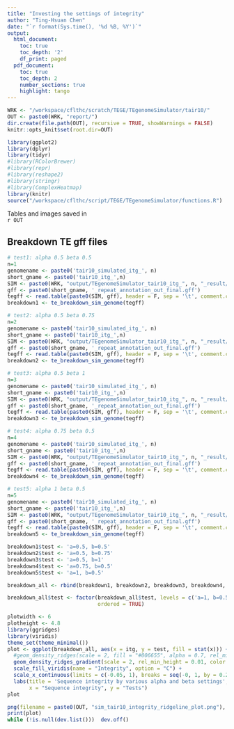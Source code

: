 ```yaml
---
title: "Investing the settings of integrity"
author: "Ting-Hsuan Chen"
date: "`r format(Sys.time(), '%d %B, %Y')`"
output:
  html_document:
    toc: true
    toc_depth: '2'
    df_print: paged
  pdf_document:
    toc: true
    toc_depth: 2
    number_sections: true
    highlight: tango
---
```


```r
WRK <- "/workspace/cflthc/scratch/TEGE/TEgenomeSimulator/tair10/"
OUT <- paste0(WRK, "report/")
dir.create(file.path(OUT), recursive = TRUE, showWarnings = FALSE)
knitr::opts_knit$set(root.dir=OUT)
```

```r
library(ggplot2)
library(dplyr)
library(tidyr)
#library(RColorBrewer)
#library(repr)
#library(reshape2)
#library(stringr)
#library(ComplexHeatmap)
library(knitr)
source("/workspace/cflthc/script/TEGE/TEgenomeSimulator/functions.R")
```

Tables and images saved in\
`r OUT`

## Breakdown TE gff files
```r
# test1: alpha 0.5 beta 0.5
n=1
genomename <- paste0('tair10_simulated_itg_', n)
short_gname <- paste0('tair10_itg_',n)
SIM <- paste0(WRK, "output/TEgenomeSimulator_tair10_itg_", n, "_result/")
gff <- paste0(short_gname, '_repeat_annotation_out_final.gff')
tegff <- read.table(paste0(SIM, gff), header = F, sep = '\t', comment.char = "")
breakdown1 <- te_breakdown_sim_genome(tegff)

# test2: alpha 0.5 beta 0.75
n=2
genomename <- paste0('tair10_simulated_itg_', n)
short_gname <- paste0('tair10_itg_',n)
SIM <- paste0(WRK, "output/TEgenomeSimulator_tair10_itg_", n, "_result/")
gff <- paste0(short_gname, '_repeat_annotation_out_final.gff')
tegff <- read.table(paste0(SIM, gff), header = F, sep = '\t', comment.char = "")
breakdown2 <- te_breakdown_sim_genome(tegff)

# test3: alpha 0.5 beta 1
n=3
genomename <- paste0('tair10_simulated_itg_', n)
short_gname <- paste0('tair10_itg_',n)
SIM <- paste0(WRK, "output/TEgenomeSimulator_tair10_itg_", n, "_result/")
gff <- paste0(short_gname, '_repeat_annotation_out_final.gff')
tegff <- read.table(paste0(SIM, gff), header = F, sep = '\t', comment.char = "")
breakdown3 <- te_breakdown_sim_genome(tegff)

# test4: alpha 0.75 beta 0.5
n=4
genomename <- paste0('tair10_simulated_itg_', n)
short_gname <- paste0('tair10_itg_',n)
SIM <- paste0(WRK, "output/TEgenomeSimulator_tair10_itg_", n, "_result/")
gff <- paste0(short_gname, '_repeat_annotation_out_final.gff')
tegff <- read.table(paste0(SIM, gff), header = F, sep = '\t', comment.char = "")
breakdown4 <- te_breakdown_sim_genome(tegff)

# test5: alpha 1 beta 0.5
n=5
genomename <- paste0('tair10_simulated_itg_', n)
short_gname <- paste0('tair10_itg_',n)
SIM <- paste0(WRK, "output/TEgenomeSimulator_tair10_itg_", n, "_result/")
gff <- paste0(short_gname, '_repeat_annotation_out_final.gff')
tegff <- read.table(paste0(SIM, gff), header = F, sep = '\t', comment.char = "")
breakdown5 <- te_breakdown_sim_genome(tegff)
```

```r
breakdown1$test <- 'a=0.5, b=0.5' 
breakdown2$test <- 'a=0.5, b=0.75'
breakdown3$test <- 'a=0.5, b=1'
breakdown4$test <- 'a=0.75, b=0.5'
breakdown5$test <- 'a=1, b=0.5'

breakdown_all <- rbind(breakdown1, breakdown2, breakdown3, breakdown4, breakdown5)

breakdown_all$test <- factor(breakdown_all$test, levels = c('a=1, b=0.5', 'a=0.75, b=0.5', 'a=0.5, b=0.5' , 'a=0.5, b=0.75', 'a=0.5, b=1'),
                             ordered = TRUE)
```

```r
plotwidth <- 6
plotheight <- 4.8
library(ggridges)
library(viridis)
theme_set(theme_minimal())
plot <- ggplot(breakdown_all, aes(x = itg, y = test, fill = stat(x))) +
  #geom_density_ridges(scale = 2, fill = "#006655", alpha = 0.7, rel_min_height = 0.01) +
  geom_density_ridges_gradient(scale = 2, rel_min_height = 0.01, color = 'white') +
  scale_fill_viridis(name = "Integrity", option = "C") +
  scale_x_continuous(limits = c(-0.05, 1), breaks = seq(-0, 1, by = 0.2)) +
  labs(title = 'Sequence integrity by various alpha and beta settings',
       x = "Sequence integrity", y = "Tests") 
plot
```

```r
png(filename = paste0(OUT, "sim_tair10_integrity_ridgeline_plot.png"), width = plotwidth, height = plotheight, units = "in", res = 1200)
print(plot)
while (!is.null(dev.list()))  dev.off()
```